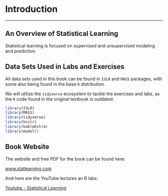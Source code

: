 # Introduction {#intro}

-----

## An Overview of Statistical Learning
  
Statistical learning is focused on supervised and unsupervised modeling and prediction.

## Data Sets Used in Labs and Exercises

All data sets used in this book can be found in `ISLR` and `MASS` packages, with some also being found in the base `R` distribution.

We will utilize the `tidyverse` ecosystem to tackle the exercises and labs, as the `R` code found in the original textbook is outdated. 

```r
library(ISLR)
library(MASS)
library(tidyverse)
library(knitr)
library(kableExtra)
library(modelr)
```

## Book Website

The website and free PDF for the book can be found here:

[www.statlearning.com](http://www-bcf.usc.edu/~gareth/ISL/)

And here are the YouTube lectures an R labs:

[Youtube - Statistical Learning](https://www.youtube.com/channel/UC4OWDcPB1peiBXDfCSZ3h-w)
